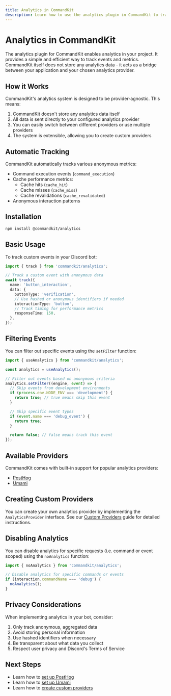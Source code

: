 ```yaml
---
title: Analytics in CommandKit
description: Learn how to use the analytics plugin in CommandKit to track events and metrics.
---
```


# Analytics in CommandKit

The analytics plugin for CommandKit enables analytics in your project. It provides a simple and efficient way to track events and metrics. CommandKit itself does not store any analytics data - it acts as a bridge between your application and your chosen analytics provider.

## How it Works

CommandKit's analytics system is designed to be provider-agnostic. This means:

1. CommandKit doesn't store any analytics data itself
2. All data is sent directly to your configured analytics provider
3. You can easily switch between different providers or use multiple providers
4. The system is extensible, allowing you to create custom providers

## Automatic Tracking

CommandKit automatically tracks various anonymous metrics:

- Command execution events (`command_execution`)
- Cache performance metrics:
  - Cache hits (`cache_hit`)
  - Cache misses (`cache_miss`)
  - Cache revalidations (`cache_revalidated`)
- Anonymous interaction patterns

## Installation

```sh
npm install @commandkit/analytics
```

## Basic Usage

To track custom events in your Discord bot:

```ts
import { track } from 'commandkit/analytics';

// Track a custom event with anonymous data
await track({
  name: 'button_interaction',
  data: {
    buttonType: 'verification',
    // Use hashed or anonymous identifiers if needed
    interactionType: 'button',
    // Track timing for performance metrics
    responseTime: 150,
  },
});
```

## Filtering Events

You can filter out specific events using the `setFilter` function:

```ts
import { useAnalytics } from 'commandkit/analytics';

const analytics = useAnalytics();

// Filter out events based on anonymous criteria
analytics.setFilter((engine, event) => {
  // Skip events from development environments
  if (process.env.NODE_ENV === 'development') {
    return true; // true means skip this event
  }

  // Skip specific event types
  if (event.name === 'debug_event') {
    return true;
  }

  return false; // false means track this event
});
```

## Available Providers

CommandKit comes with built-in support for popular analytics providers:

- [PostHog](./02-posthog.mdx)
- [Umami](./03-umami.mdx)

## Creating Custom Providers

You can create your own analytics provider by implementing the `AnalyticsProvider` interface. See our [Custom Providers](./04-custom-providers.mdx) guide for detailed instructions.

## Disabling Analytics

You can disable analytics for specific requests (i.e. command or event scoped) using the `noAnalytics` function:

```ts
import { noAnalytics } from 'commandkit/analytics';

// Disable analytics for specific commands or events
if (interaction.commandName === 'debug') {
  noAnalytics();
}
```

## Privacy Considerations

When implementing analytics in your bot, consider:

1. Only track anonymous, aggregated data
2. Avoid storing personal information
3. Use hashed identifiers when necessary
4. Be transparent about what data you collect
5. Respect user privacy and Discord's Terms of Service

## Next Steps

- Learn how to [set up PostHog](./02-posthog.mdx)
- Learn how to [set up Umami](./03-umami.mdx)
- Learn how to [create custom providers](./04-custom-providers.mdx)
